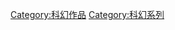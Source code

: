 {{cat main}}

{{DEFAULTSORT:Parasite Eve}}
[[Category:科幻作品|Category:科幻作品]]
[[Category:科幻系列|Category:科幻系列]]
